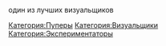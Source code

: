 один из лучших визуальщиков


[[Категория:Пуперы]]
[[Категория:Визуальщики]]
[[Категория:Экспериментаторы]]
